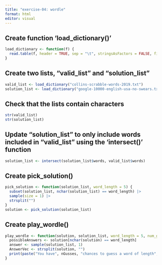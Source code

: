 ```yaml
---
title: "exercise-04: wordle"
format: html
editor: visual
---
```


## Create function 'load_dictionary()'

```r
load_dictionary <- function(f) {
  read.table(f, header = TRUE, sep = "\t", stringsAsFactors = FALSE, fill = TRUE)
}
```

## Create two lists, "valid_list" and "solution_list"

```r
valid_list <- load_dictionary("collins-scrabble-words-2019.txt")
solution_list <- load_dictionary("google-10000-english-usa-no-swears.txt")
```

## Check that the lists contain characters

```r
str(valid_list)
str(solution_list)
```

## Update "solution_list" to only include words included in "valid_list" using the 'intersect()' function

```r
solution_list <- intersect(solution_list$words, valid_list$words)
```

## Create pick_solution()

```r
pick_solution <- function(solution_list, word_length = 5) {
  subset(solution_list, nchar(solution_list) == word_length) |>
  sample(size = 1) |>
  strsplit("")
}
solution <- pick_solution(solution_list)
```

## Create play_wordle()

```r
play_wordle <- function(solution, solution_list, word_length = 5, num_guesses = 6) {
  possibleAnswers <- solution[nchar(solution) == word_length]
  answer <- sample(solution_list, 1)
  AnswerVec <- strsplit(solution, "")
  print(paste("You have", nGusses, "chances to guess a word of length", word_length))
}
```
